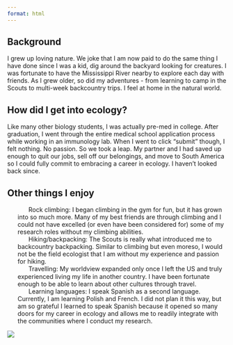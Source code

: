 ```yaml
---
format: html
---
```


## Background

I grew up loving nature. We joke that I am now paid to do the same thing I have done since I was a kid, dig around the backyard looking for creatures. I was fortunate to have the Mississippi River nearby to explore each day with friends. As I grew older, so did my adventures - from learning to camp in the Scouts to multi-week backcountry trips. I feel at home in the natural world.


## How did I get into ecology?

Like many other biology students, I was actually pre-med in college. After graduation, I went through the entire medical school application process while working in an immunology lab. When I went to click "submit" though, I felt nothing. No passion. So we took a leap. My partner and I had saved up enough to quit our jobs, sell off our belongings, and move to South America so I could fully commit to embracing a career in ecology. I haven't looked back since.


## Other things I enjoy

<ul style="list-style-type: none; ">
  <li><span><img src="images/icons/climbing.png" alt="" style="width: 1em; height: 1em; vertical-align: middle; margin-right: 0.5em;"></span> Rock climbing: I began climbing in the gym for fun, but it has grown into so much more. Many of my best friends are through climbing and I could not have excelled (or even have been considered for) some of my research roles without my climbing abilities.</li>
  <li><span><img src="images/icons/hiking.png" alt="" style="width: 1em; height: 1em; vertical-align: middle; margin-right: 0.5em;"></span> Hiking/backpacking: The Scouts is really what introduced me to backcountry backpacking. Similar to climbing but even moreso, I would not be the field ecologist that I am without my experience and passion for hiking.</li>
  <li><span><img src="images/icons/travelling.png" alt="" style="width: 1em; height: 1em; vertical-align: middle; margin-right: 0.5em;"></span> Travelling: My worldview expanded only once I left the US and truly experienced living my life in another country. I have been fortunate enough to be able to learn about other cultures through travel.</li>
  <li><span><img src="images/icons/spanish.png" alt="" style="width: 1em; height: 1em; vertical-align: middle; margin-right: 0.5em;"></span> Learning languages: I speak Spanish as a second language. Currently, I am learning Polish and French. I did not plan it this way, but am so grateful I learned to speak Spanish because it opened so many doors for my career in ecology and allows me to readily integrate with the communities where I conduct my research.</li>
</ul>


![](images/gulliver_cliff.jpg)
